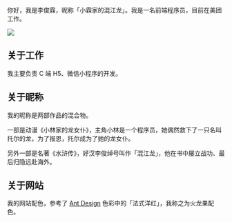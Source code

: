 你好，我是李俊霖，昵称「小霖家的混江龙」。我是一名前端程序员，目前在美团工作。

<div style={{
  display: 'flex',
  alignItems: 'center',
  justifyContent: 'center'
}}>
  <img
    src="/img/dragon.jpg"
    style={{
      width: '200px',
      height: '200px'
    }}
  />
</div>

## 关于工作

我主要负责 C 端 H5、微信小程序的开发。

## 关于昵称

我的昵称是两部作品的混合物。

一部是动漫《小林家的龙女仆》，主角小林是一个程序员，她偶然救下了一只名叫托尔的龙，为了报恩，托尔成为了她的龙女仆。

另外一部是名著《水浒传》，好汉李俊绰号叫作「混江龙」，他在书中屡立战功、最后归隐远赴海外。

## 关于网站

我的网站配色，参考了 [Ant Design](https://ant.design/docs/spec/colors-cn) 色彩中的「法式洋红」，我称之为火龙果配色。
